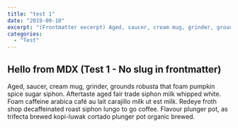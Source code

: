 ```yaml
---
title: "test 1"
date: "2019-09-10"
excerpt: "(Frontmatter excerpt) Aged, saucer, cream mug, grinder, grounds robusta that foam pumpkin spice sugar siphon. Aftertaste aged fair trade siphon milk whipped white."
categories:
  - "Test"
---
```


## Hello from MDX (Test 1 - No slug in frontmatter)

Aged, saucer, cream mug, grinder, grounds robusta that foam pumpkin spice sugar siphon. Aftertaste aged fair trade siphon milk whipped white. Foam caffeine arabica café au lait carajillo milk ut est milk. Redeye froth shop decaffeinated roast siphon lungo to go coffee. Flavour plunger pot, as trifecta brewed kopi-luwak cortado plunger pot organic brewed.

